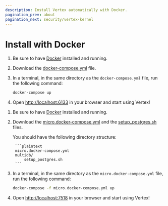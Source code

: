 ```yaml
---
description: Install Vertex automatically with Docker.
pagination_prev: about
pagination_next: security/vertex-kernel
---
```



# Install with Docker

<Tabs groupId="docker">

<TabItem value="bundle" label="Bundle">

1. Be sure to have [Docker](https://docs.docker.com/get-docker/) installed and running.

2. Download the [docker-compose.yml](https://github.com/vertex-center/vertex/blob/main/docker/docker-compose.yml) file.

3. In a terminal, in the same directory as the `docker-compose.yml` file, run the following command:

    ```bash
    docker-compose up
    ```

4. Open [http://localhost:6133](http://localhost:6133) in your browser and start using Vertex!

</TabItem>

<TabItem value="micro" label="Microservices (advanced)">

1. Be sure to have [Docker](https://docs.docker.com/get-docker/) installed and running.

2. Download the [micro.docker-compose.yml](https://github.com/vertex-center/vertex/blob/main/docker/micro.docker-compose.yml) and the [setup_postgres.sh](https://github.com/vertex-center/vertex/blob/main/docker/multidb/setup_postgres.sh) files.

    You should have the following directory structure:

        ```plaintext
        micro.docker-compose.yml
        multidb/
            setup_postgres.sh
        ```

3. In a terminal, in the same directory as the `micro.docker-compose.yml` file, run the following command:

    ```bash
    docker-compose -f micro.docker-compose.yml up
    ```

4. Open [http://localhost:7518](http://localhost:7518) in your browser and start using Vertex!

</TabItem>

</Tabs>
